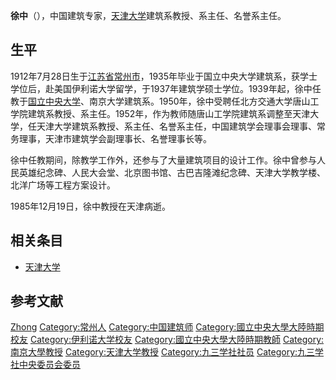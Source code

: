 {{Infobox person
| 前缀尊称   = 
| 姓名       = 徐中
| 后缀尊称   = 
| 图像       = 
| 图像大小   = 
| 图像替代   = 
| 图像说明   = 
| 原文名     = 
| 语系       = 
| 本名       = 
| 字         =
| 号         =    
| 出生日期   = {{Birth date|1912|07|28}}
| 出生地     = {{ROC}}[[江苏|江苏]][[常州|常州]]
| 失踪日期   = <!-- {{Disappeared date and age|YYYY|MM|DD|YYYY|MM|DD}}（失踪日期写在前面，出生在后） -->
| 失踪地     = 
| 失踪情况   = 
| 死亡日期   = {{Death date and age|1985|12|19|1912|07|28}}
| 死亡地     = 
| 死因       = 
| 遗体发现地 = 
| 墓地       = 
| 墓地坐标   = <!-- {{Coord|LAT|LONG|display=inline}} -->
| 纪念建筑   = 
| 居住地     = {{CHN}}天津市
| 国籍       = {{PRC}}
| 籍贯       = <!-- （仅限部分地区人士使用） -->
| 别名       = 
| 种族       = 
| 语言       = 
| 公民权     = 
| 教育程度   = 大学毕业
| 母校       = [[国立中央大学|国立中央大学]]建筑系
| 职业       = 建筑专家、建筑学教授
| 活跃时期   = 
| 雇主       = 
| 组织       = 
| 机构       = 
| 知名原因   = 
| 知名作品   = 
| 风格       = 
| 受影响于   = 
| 影响于     = 
| 家乡       = 
| 薪金       = 
| 净资产     = 
| 身高       = 
| 体重       = 
| 发色       = 
| 瞳色       = 
| 三围       = 
| 电视节目   = 
| 头衔       = 
| 头衔时期   = 
| 前任       = 
| 继任       = 
| 政党       = 
| 政治运动   = 
| 竞争者     = 
| 董事会     = 
| 宗教信仰   = 
| 宗派       = 
| 刑事起诉   = 
| 刑事处罚   = 
| 刑事状况   = 
| 配偶       = 
| 伴侣       = 
| 子女       = 
| 父母       = 
| 亲属       = 
| 呼号       = 
| 获奖       = 
| 签名       = 
| 签名大小   = 
| 签名替代   = 
| 网站       = <!-- {{URL|www.example.com}} -->
| 脚注       = 
| 宽度       = 
}}
'''徐中'''（{{bd|1912年|7月28日|1985年|12月19日}}），中国建筑专家，[[天津大学|天津大学]]建筑系教授、系主任、名誉系主任。

== 生平 ==
1912年7月28日生于[[江苏省|江苏省]][[常州市|常州市]]，1935年毕业于国立中央大学建筑系，获学士学位后，赴美国伊利诺大学留学，于1937年建筑学硕士学位。1939年起，徐中任教于[[国立中央大学|国立中央大学]]、南京大学建筑系。1950年，徐中受聘任北方交通大学唐山工学院建筑系教授、系主任。1952年，作为教师随唐山工学院建筑系调整至天津大学，任天津大学建筑系教授、系主任、名誉系主任，中国建筑学会理事会理事、常务理事，天津市建筑学会副理事长、名誉理事长等。

徐中任教期间，除教学工作外，还参与了大量建筑项目的设计工作。徐中曾参与人民英雄纪念碑、人民大会堂、北京图书馆、古巴吉隆滩纪念碑、天津大学教学楼、北洋广场等工程方案设计。

1985年12月19日，徐中教授在天津病逝。

== 相关条目 ==
* [[天津大学|天津大学]]

== 参考文献 ==
{{reflist}}

{{天津大学}}
{{九三学社第六届中央委员会}}

{{Authority control}}
{{DEFAULTSORT:Xu徐}}
[[Category:徐姓|Zhong]]
[[Category:常州人|Category:常州人]]
[[Category:中国建筑师|Category:中国建筑师]]
[[Category:國立中央大學大陸時期校友|Category:國立中央大學大陸時期校友]]
[[Category:伊利诺大学校友|Category:伊利诺大学校友]]
[[Category:國立中央大學大陸時期教師|Category:國立中央大學大陸時期教師]]
[[Category:南京大學教授|Category:南京大學教授]]
[[Category:天津大学教授|Category:天津大学教授]]
[[Category:九三学社社员|Category:九三学社社员]]
[[Category:九三学社中央委员会委员|Category:九三学社中央委员会委员]]
